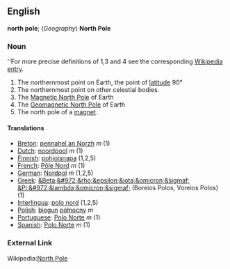 ==English==
'''north pole'''; (''Geography'') '''North Pole'''

===Noun===
''For more precise definitions of 1,3 and 4 see the corresponding [[wikipedia:en:North Pole|Wikipedia entry]].
#The northernmost point on Earth, the point of [[latitude]] 90°
#The northernmost point on other celestial bodies.
#The [[Magnetic North Pole]] of Earth
#The [[Geomagnetic North Pole]] of Earth
#The north pole of a [[magnet]].

====Translations====

*[[Breton]]: [[pennahel an Norzh]] ''m'' (1)
*[[Dutch]]: [[noordpool]] ''m'' (1)
*[[Finnish]]: [[pohjoisnapa]] (1,2,5)
*[[French]]: [[Pôle Nord]] ''m'' (1)
*[[German]]: [[Nordpol]] ''m'' (1,2,5)
*[[Greek]]: [[&Beta;&#972;&rho;&epsilon;&iota;&omicron;&sigmaf; &Pi;&#972;&lambda;&omicron;&sigmaf;]] (Boreios Polos, Voreios Polos) (1)
*[[Interlingua]]: [[polo nord]] (1,2,5)
*[[Polish]]: [[biegun]] [[północny]] ''m''
*[[Portuguese]]: [[Polo Norte]] ''m'' (1)
*[[Spanish]]: [[Polo Norte]] ''m'' (1)

===External Link===

Wikipedia:[[wikipedia:en:North Pole|North Pole]]